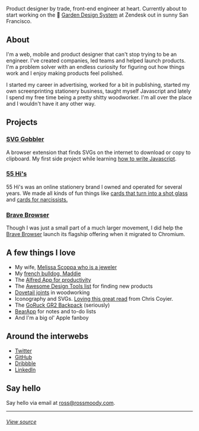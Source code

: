 
<ThemeSwitch />

<Hand />
<Intro />

Product designer by trade, front-end engineer at heart. Currently about to start working on the 🌱 [Garden Design System](https://garden.zendesk.com/) at Zendesk out in sunny San Francisco.

## About

I'm a web, mobile and product designer that can't stop trying to be an engineer. I've created companies, led teams and helped launch products. I'm a problem solver with an endless curiosity for figuring out how things work and I enjoy making products feel polished.

I started my career in advertising, worked for a bit in publishing, started my own screenprinting stationery business, taught myself Javascript and lately I spend my free time being a pretty shitty woodworker. I'm all over the place and I wouldn't have it any other way.

## Projects

<h3>
  <a
    href="https://chrome.google.com/webstore/detail/svg-gobbler/mpbmflcodadhgafbbakjeahpandgcbch"
    data-tip="SVG Gobbler on the Chrome Webstore"
  >
    SVG Gobbler
  </a>
</h3>

A browser extension that finds SVGs on the internet to download or copy to clipboard. My first side project while learning [how to write Javascript](https://github.com/rossmoody/svg-gobbler).

### [55 Hi's](https://www.55his.com)

55 Hi's was an online stationery brand I owned and operated for several years. We made all kinds of fun things like [cards that turn into a shot glass](https://www.55his.com/collections/best-seller/products/shot-glass-card) and [cards for narcissists.](https://www.55his.com/collections/best-seller/products/narcissist-b-day)

### [Brave Browser](https://www.brave.com)

Though I was just a small part of a much larger movement, I did help the [Brave Browser](https://www.brave.com) launch its flagship offering when it migrated to Chromium.

## A few things I love

- My wife, [Melissa Scoppa who is a jeweler](https://www.melissascoppa.com)
- My [french bulldog, Maddie](https://twitter.com/_rossmoody/status/1159515066963615745)
- The [Alfred App for productivity](https://www.alfredapp.com/)
- The [Awesome Design Tools list](https://github.com/LisaDziuba/Awesome-Design-Tools) for finding new products
- [Dovetail joints](https://www.youtube.com/watch?v=2hP-QAAhpxQ) in woodworking
- Iconography and SVGs. [Loving this great read](https://abookapart.com/products/practical-svg) from Chris Coyier.
- The [GoRuck GR2 Backpack](https://www.goruck.com/gr2/) (seriously)
- [BearApp](https://bear.app/) for notes and to-do lists
- And I'm a big ol' Apple fanboy

## Around the interwebs

- [Twitter](https://twitter.com/_rossmoody)
- [GitHub](https://github.com/rossmoody)
- [Dribbble](https://dribbble.com/_rossmoody)
- [LinkedIn](https://linkedin.com/in/moodyrooster)

## Say hello

Say hello via email at [ross@rossmoody.com](mailto:fiftyfivehis@gmail.com).

---

###### [View source](https://github.com/rossmoody/rossmoody.com)
